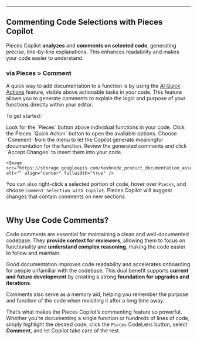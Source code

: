 ***

## Commenting Code Selections with Pieces Copilot

Pieces Copilot **analyzes** and **comments on selected code**, generating precise, line-by-line explanations. This enhances readability and makes your code easier to understand.

### via Pieces > Comment

A quick way to add documentation to a function is by using the [AI Quick Actions](https://docs.pieces.app/products/extensions-plugins/visual-studio#using-ai-quick-actions) feature, visible above actionable tasks in your code. This feature allows you to generate comments to explain the logic and purpose of your functions directly within your editor.

To get started:

<Steps>
  <Step title="Locate the Pieces Quick Actions">
    Look for the `Pieces` button above individual functions in your code.
  </Step>

  <Step title="Open the Pieces Menu">
    Click the Pieces `Quick Action` button to open the available options.
  </Step>

  <Step title="Select the Comment Option">
    Choose `Comment` from the menu to let the Copilot generate meaningful documentation for the function.
  </Step>

  <Step title="Accept Changes">
    Review the generated comments and click `Accept Changes` to insert them into your code.

    <Image src="https://storage.googleapis.com/hashnode_product_documentation_assets/visual_studio_extension_assets/pieces_copilot/documenting_code/adding_comments_quick_action.gif" alt="" align="center" fullwidth="true" />
  </Step>
</Steps>

You can also right-click a selected portion of code, hover over `Pieces`, and choose `Comment Selection with Copilot`. Pieces Copilot will suggest changes that contain comments on new sections.

<Image src="https://storage.googleapis.com/hashnode_product_documentation_assets/visual_studio_extension_assets/pieces_copilot/documenting_code/hover_over_comment.png" alt="" align="center" fullwidth="true" />

## Why Use Code Comments?

Code comments are essential for maintaining a clean and well-documented codebase. They **provide context for reviewers**, allowing them to focus on functionality and **understand complex reasoning**, making the code easier to follow and maintain.

Good documentation improves code readability and accelerates onboarding for people unfamiliar with the codebase. This dual benefit supports **current and** **future development** by creating a strong **foundation for upgrades and iterations**.

Comments also serve as a memory aid, helping you remember the purpose and function of the code when revisiting it after a long time away.

That’s what makes the Pieces Copilot’s commenting feature so powerful. Whether you’re documenting a single function or hundreds of lines of code, simply highlight the desired code, click the `Pieces` CodeLens button, select **Comment**, and let Copilot take care of the rest.
